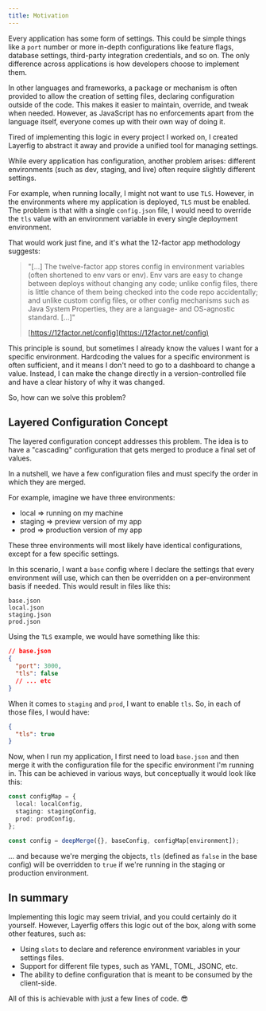 ```yaml
---
title: Motivation
---
```


Every application has some form of settings. This could be simple things like a `port` number or more in-depth configurations like feature flags, database settings, third-party integration credentials, and so on. The only difference across applications is how developers choose to implement them.

In other languages and frameworks, a package or mechanism is often provided to allow the creation of setting files, declaring configuration outside of the code. This makes it easier to maintain, override, and tweak when needed. However, as JavaScript has no enforcements apart from the language itself, everyone comes up with their own way of doing it.

Tired of implementing this logic in every project I worked on, I created Layerfig to abstract it away and provide a unified tool for managing settings.

While every application has configuration, another problem arises: different environments (such as dev, staging, and live) often require slightly different settings.

For example, when running locally, I might not want to use `TLS`. However, in the environments where my application is deployed, `TLS` must be enabled. The problem is that with a single `config.json` file, I would need to override the `tls` value with an environment variable in every single deployment environment.

That would work just fine, and it's what the 12-factor app methodology suggests:

> "[...] The twelve-factor app stores config in environment variables (often shortened to env vars or env). Env vars are easy to change between deploys without changing any code; unlike config files, there is little chance of them being checked into the code repo accidentally; and unlike custom config files, or other config mechanisms such as Java System Properties, they are a language- and OS-agnostic standard. [...]"
>
> [https://12factor.net/config](https://12factor.net/config)

This principle is sound, but sometimes I already know the values I want for a specific environment. Hardcoding the values for a specific environment is often sufficient, and it means I don't need to go to a dashboard to change a value. Instead, I can make the change directly in a version-controlled file and have a clear history of why it was changed.

So, how can we solve this problem?

## Layered Configuration Concept

The layered configuration concept addresses this problem. The idea is to have a "cascading" configuration that gets merged to produce a final set of values.

In a nutshell, we have a few configuration files and must specify the order in which they are merged.

For example, imagine we have three environments:

- local => running on my machine
- staging => preview version of my app
- prod => production version of my app

These three environments will most likely have identical configurations, except for a few specific settings.

In this scenario, I want a `base` config where I declare the settings that every environment will use, which can then be overridden on a per-environment basis if needed. This would result in files like this:

```
base.json
local.json
staging.json
prod.json
```

Using the `TLS` example, we would have something like this:

```json
// base.json
{
  "port": 3000,
  "tls": false
  // ... etc
}
```

When it comes to `staging` and `prod`, I want to enable `tls`. So, in each of those files, I would have:

```json
{
  "tls": true
}
```

Now, when I run my application, I first need to load `base.json` and then merge it with the configuration file for the specific environment I'm running in. This can be achieved in various ways, but conceptually it would look like this:

```ts
const configMap = {
  local: localConfig,
  staging: stagingConfig,
  prod: prodConfig,
};

const config = deepMerge({}, baseConfig, configMap[environment]);
```

... and because we're merging the objects, `tls` (defined as `false` in the base config) will be overridden to `true` if we're running in the staging or production environment.

## In summary

Implementing this logic may seem trivial, and you could certainly do it yourself. However, Layerfig offers this logic out of the box, along with some other features, such as:

- Using `slots` to declare and reference environment variables in your settings files.
- Support for different file types, such as YAML, TOML, JSONC, etc.
- The ability to define configuration that is meant to be consumed by the client-side.

All of this is achievable with just a few lines of code. 😎
